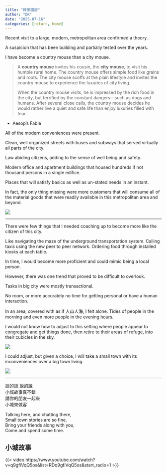 ```yaml
---
title: "歸田園居"
author: "DK"
date: "2025-07-16"
categories: [return, home]
---
```


Recent visit to a large, modern, metropolitan area confirmed a theory.

A suspicion that has been building and partially tested over the years.

I have become a country mouse than a city mouse.

> A **country mouse** invites his cousin, the **city mouse**, to visit his humble rural home. The country mouse offers simple food like grains and roots. The city mouse scoffs at the plain lifestyle and invites the country mouse to experience the luxuries of city living.
>
> When the country mouse visits, he is impressed by the rich food in the city, but terrified by the constant dangers—such as dogs and humans. After several close calls, the country mouse decides he would rather live a quiet and safe life than enjoy luxuries filled with fear.

-   Aesop's Fable

All of the modern conveniences were present.

Clean, well organized streets with buses and subways that served virtually all parts of the city.

Law abiding citizens, adding to the sense of well being and safety.

Modern office and apartment buildings that housed hundreds if not thousand persons in a single edifice.

Places that will satisfy basics as well as un-stated needs in an instant.

In fact, the only thing missing were more customers that will consume all of the material goods that were readily available in this metropolitan area and beyond.

![](images/IMG_5308.JPG)

------------------------------------------------------------------------

There were few things that I needed coaching up to become more like the citizen of this city.

Like navigating the maze of the underground transportation system. Calling taxis using the new peer to peer network. Ordering food through installed kiosks at each table.

In time, I would become more proficient and could mimic being a local person.

However, there was one trend that proved to be difficult to overlook.

Tasks in big city were mostly transactional.

No room, or more accurately no time for getting personal or have a human interaction.

In an area, covered with as if 人山人海, I felt alone. Tides of people in the morning and even more people in the evening hours.

I would not know how to adjust to this setting where people appear to congregate and get things done, then retire to their areas of refuge, into their cubicles in the sky.

![](images/DSC_3998~2.JPG)

I could adjust, but given a choice, I will take a small town with its inconveniences over a big town living.

![](images/IMG_5485-EDIT.jpg)

------------------------------------------------------------------------

談的談 說的說\
小城故事真不錯\
請你的朋友一起來\
小城來做客

Talking here, and chatting there,\
Small town stories are so fine.\
Bring your friends along with you,\
Come and spend some time.

## 小城故事

{{< video https://www.youtube.com/watch?v=q9gfiVqQ5os&list=RDq9gfiVqQ5os&start_radio=1 >}}
